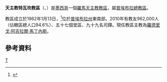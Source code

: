 {{Infobox Roman Catholic diocese
|Roman Catholic Diocese of = 天主教特瓦坎教區
|Latin name of diocese = Dioecesis Tehuacaniensis
|image =
|caption =聖斐理伯內利主教座堂
|location = [[墨西哥|墨西哥]]
|territory = [[普埃布拉州|普埃布拉州]]東南部
|population = 962,000
|rite = 拉丁禮
|patron = 
|province = 普埃布拉
|established = 1962年
|cathedral = 聖母無原罪主教座堂
|副主教座堂 =
|leadership = 主教
|website =[http://www.diocesisdetehuacan.org/ 官方網站]
|教宗 = 
|metropolitan =
|ordinary = 羅德里戈·阿吉拉爾·馬丁內斯
|coadjutor bishop = 
|emeritus = 
}}

'''天主教特瓦坎教區'''（{{lang-la|Dioecesis Tehuacaniensis}}、{{lang-es|Diócesis de Tehuacán}}）是[[墨西哥|墨西哥]]一個[[羅馬天主教|羅馬天主教]][[教區|教區]]，屬[[天主教普埃布拉總教區|普埃布拉總教區]]。

教區成立於1962年1月13日，<ref>{{cite journal
|journal=[[宗座公報|宗座公報]]
|publisher=梵蒂岡出版社
|date=1965年
|volume=55
|title=''Quem ad modum''
|page=377
|url=http://www.vatican.va/archive/aas/documents/AAS%2055%20%5B1963%5D%20-%20ocr.pdf
|access-date=2013-09-22
|archive-date=2010-03-27
|archive-url=https://web.archive.org/web/20100327072014/http://www.vatican.va/archive/aas/documents/AAS%2055%20%5B1963%5D%20-%20ocr.pdf
|dead-url=no
}}</ref>位於[[普埃布拉州|普埃布拉州]]東南部。2010年有教友962,000人（佔轄區總人口94.6%）、五十七個堂區、九十九名司鐸。現任教區主教為[[羅德里戈·阿吉拉爾·馬丁內斯|羅德里戈·阿吉拉爾·馬丁內斯]]。

==參考資料==
{{reflist}}
{{墨西哥天主教教區}}
[[Category:墨西哥天主教教區|T]]